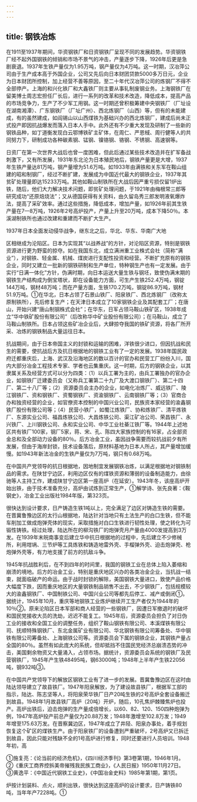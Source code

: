 ```yaml
---
---
---
```

title: 钢铁冶炼
---



在1911至1937年期间，华资钢铁厂和日资钢铁厂呈现不同的发展趋势。华资钢铁厂经不起外国钢铁的倾销和市场不景气的冲击，产量逐步下降，1926年后更是急剧衰退。1937年生铁产量仅为1.95万吨，钢产量仅为4万吨。这一时期，汉冶萍公司由于生产成本高于外国企业，公司又先后向日本财团贷款5000多万日元，企业为日本财团所控制，加上经营不善等原因，至二十年代汉冶萍公司的炼钢厂不得不全部停产。上海的和兴化铁厂和大鑫铁厂则主要从事轧制废钢业务。上海钢铁厂在留美博士周志宏担任厂长后，进行一系列的改革和技术改造，降低成本，提高产品的市场竞争力，生产了不少军工用钢。这一时期还曾积极筹建中央钢铁厂（厂址设在湖南湘潭）、广东钢铁厂（厂址广州）、西北炼钢厂（山西）等，但有的未能建成，有的虽然建成，如阎锡山以山西煤铁为基础兴办的西北炼钢厂，建成后尚未正式投产即因抗战爆发而落入日本人手中。此外还有不少重大发现及研制了一些新的钢铁品种，如丁道衡发现白云鄂博铁矿主矿体，在周仁、严恩棫、周行健等人的共同努力下，研制成功各种碳素钢、锰钢、镍铬钢、铬钢、不锈钢、高速钢等。

日资厂在第一次世界大战后也曾一度困难，但此后通过某些技术改造并在扩军备战刺激下，又有所发展，1931年东北沦为日本殖民地后，钢铁产量更是大增，1937年生铁产量达81万吨，钢产量增为51.6万吨。如1933年由满铁和关东军在鞍山组建的昭和制钢厂，经过不断扩建，发展成为中国近代最大的钢铁企业，1937年其贫矿处理量即达15233万吨。其他如鞍山制铁所在大战后因严重亏损仅留1炉出铁，随后，他们大力解决技术问题，即贫矿处理问题，于1921年由梅根常三郎等研究成功“还原焙烧法”；又从德国获得有关资料，由久留岛秀三郎发明液氧爆炸法，提高了采矿效率。通过这些措施，降低成本，增加产量，如1926年前其生铁产量在7—8万吨，1926年2号高炉投产，产量上升至20万吨，成本下降50％。本溪湖制铁所也通过改建和重建而不断扩大生产。

1937年日本全面发动侵华战争，继东北之后，华北、华东、华南广大地

区相继成为沦陷区。日本为实现其“以战养战”的方针，对沦陷区资源，特别是钢铁资源进行更为野蛮的掠夺。如在我国东北，成立满洲重工业株式会社（简称“满业”），对钢铁、轻金属、机械、煤炭进行支配性投资和经营。不断扩充原有的钢铁企业，同时又建立一批新的钢铁研制和生产单位，特种钢生产也有一定发展。由于实行“日满一体化”方针，伪满时期，向日本运送大量生铁与钢坯，致使伪满末期的钢铁生产结构成为倒宝塔状，即在设备能力方面，可生产生铁252.4万吨，钢锭144万吨，钢材48万吨；而在产量方面，生铁170.2万吨，钢锭86.9万吨，钢材51.9万吨。①在华北，日本占领了石景山铁厂、阳泉铁厂、西北炼钢厂（改称太原制铁所），先后修复生产；在天津日本成立了10家钢铁企业及其配套工厂；在唐山，开始兴建“唐山制钢株式会社”；在华东，日军占领马鞍山铁矿区，1938年成立“华中铁矿股份有限公司”（后改称华中矿业股份有限公司）；在马鞍山，成立了马鞍山制铁所。日本占领这些矿冶企业后，大肆掠夺我国的铁矿资源，将各厂所开采、冶炼的钢铁制品大量运往日本。

抗战期间，由于日本帝国主义的封锁和运输的困难，洋铁很少进口，但因抗战和民生的需要，使抗战后方及抗日根据地的钢铁工业有了一定的发展。1938年国民政府迁都重庆后，上海、武汉及沿海地区的数以百计的官办和民营工厂纷纷入川，国内大部分冶金工程技术专家、学者也云集重庆。这一时期，后方的钢铁企业，以其隶属关系及经营方式可以分为四类：（1）以兵工署为主的，由兵工署独办的官办企业，如钢铁厂迁建委员会（又称兵工署第二十九厂及大渡口钢铁厂）、第二十四厂、第二十八厂等；（2）资源委员会主办的企业，如电化冶炼厂、威远铁厂、陵江钢铁厂、资和钢铁厂、资蜀钢铁厂、资渝钢铁厂、云南钢铁厂等；（3）官商合办和独资经营的企业，如官僚资本控制的中国兴业公司，民族资本家经营的渝鑫钢铁厂股份有限公司等；（4）民营小铁厂，如蜀江炼铁厂、协和炼铁厂、清平炼铁厂、东源实业公司、福昌炼铁公司、大昌炼铁公司、渠江矿冶公司、荣昌铁厂、永兴铁厂、上川钢铁公司、永和实业公司、中华工业社綦江铁厂等。1944年上述地区共有铁厂100家，钢厂5家，蒋、宋、孔、陈四大家族控制的有16家，占全部资金总和及全部动力设备的80％。后方冶金工业，虽因战争需要而较抗战前夕有所发展，但由于海岸封锁，技术设备落后，原材料基地为日本人所占，其产量增加缓慢。如1943年新法冶金的生铁产量仅为7万吨，钢只有0.68万吨。

在中国共产党领导的抗日根据地，因地制宜发展钢铁冶炼，以满足根据地对钢铁制品的需求。在陕甘宁边区，利用边区仅有的煤铁资源和薄弱的设备制造能力，由徐驰等人主持工作，建成陕甘宁边区第一座高炉（在延安）。1943年冬，该座高炉开始出铁，由于技术准备充分，高炉由试炼到正常生产，①解学诗、张先良著：《鞍钢史》，冶金工业出版社1984年版，第323页。

很快达到设计要求，日产铸造生铁1吨以上，完全满足了边区对铸造生铁的需要。在晋冀鲁豫边区的太行山根据地，陆达针对当地只有土法生产的白口生铁，但不能车削加工做成炮弹壳体的现实，采取措施对白口生铁进行韧性处理，使之转化为可锻性铸铁。经过处理，陆达所在的柳沟铁厂的炮弹壳月产量由4000发提高到3万发。在1939年末皖南事变后建立华中抗日根据地的过程中，先后建立不少修械所，利用坩埚、三节炉等工具炼铁和铸造地雷外壳、手榴弹外壳、迫击炮弹壳、枪炮弹外壳等，有力地支援了前方的抗敌斗争。

1945年抗战胜利后，在不到四年的时间里，我国的钢铁工业在总体上陷入萎缩和崩溃的境地。后方的冶金工业，特别是重庆地区兴办的各类冶金企业，当抗战一结束，就面临破产的命运。由于战时封锁的解除，美国钢铁大量进口，致使产品价格大幅度下跌，因而重庆地区的大量钢铁制品销售不出去，不少钢铁厂，包括规模较大的渝鑫钢铁厂、中国制铁公司、中国兴业公司等都先后停工、减产或倒闭①。据统计，1945年10月，重庆等地钢铁工业炼炉继续开工生产者仅为1944年的10％②。原来沦陷区日本军部和商人经营的一些钢铁厂，因遭日军撤退时的破坏和国民党接收大员的洗劫，迟迟不能复工。1945年后，资源委员会担负了对日伪工业的接收和全国工业的调整任务，组织了鞍山钢铁有限公司、本溪煤铁有限公司、抚顺特殊钢铁厂、东北金属矿业有限公司、华北钢铁有限公司筹备处、华中钢铁有限公司筹备处、上海钢铁公司等。资源委员会下属的钢铁企业，其钢铁产量占全国的80％。虽然有如此庞大的系统，但却抵挡不住国民党经济总崩溃态势的冲击，美国剩余物资又大量涌入，占领市场。据统计，资源委员会系统的钢铁厂及民营钢铁厂，1945年产生铁48495吨，钢63000吨；1948年上半年产生铁22056吨，钢932吨③。

在中国共产党领导下的解放区钢铁工业有了进一步的发展。晋冀鲁豫边区在这时由陆达领导建立了故县铁厂。1947年阳泉解放，为了建设故县铁厂，根据军工部的指示，陆达、陈志坚等人，将阳泉荣华铁厂日产20吨生铁的2号高炉全套设备搬迁到故县。1948年1月故县铁厂高炉（20吨）开炉，随后，10孔焦炉棘臻焦炉也投产。高炉出铁后，迫击炮弹的生产量成倍增长，以60、82、120、150四种炮弹为例，1947年高炉投产前总产量仅为20.88万发；1948年激增至102.8万发；1949年增至175.63万发。在晋察冀边区，1947年成立了井陉、阳泉办事处，着手规划恢复这个矿区的煤铁生产。由于阳泉铁厂的设备遭到严重破坏，2号高炉又已拆迁到故县，因此只能对残缺不全的1号高炉进行修复，同时还要进行人员培训。1948年初，高

①施复亮：《论当前的经济危机》，《四川经济季刊》第3卷第1期，1946年1月。②《重庆工商界控拆美帝摧残我民族工商业》，《人民日报》1950年11月27日。③黄逸平：《中国近代钢铁工业史》，《中国冶金史料》1985年第1期，第1页。

炉按计划装料、点火，顺利出铁，很快达到这座高炉的设计要求，日产铸铁80吨，当年年产7228吨。①